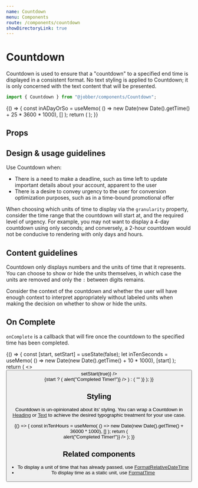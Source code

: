```yaml
---
name: Countdown
menu: Components
route: /components/countdown
showDirectoryLink: true
---
```



# Countdown

Countdown is used to ensure that a "countdown" to a specified end time is
displayed in a consistent format. No text styling is applied to Countdown; it is
only concerned with the text content that will be presented.

```ts
import { Countdown } from "@jobber/components/Countdown";
```

<Playground>
  {() => {
    const inADayOrSo = useMemo(
      () => new Date(new Date().getTime() + 25 * 3600 * 1000),
      []
    );
    return (
      <Countdown date={inADayOrSo} granularity={"dhms"} showUnits={true} />
    );
  }}
</Playground>

## Props

<Props of={Countdown} />

## Design & usage guidelines

Use Countdown when:

- There is a need to make a deadline, such as time left to update important
  details about your account, apparent to the user
- There is a desire to convey urgency to the user for conversion optimization
  purposes, such as in a time-bound promotional offer

When choosing which units of time to display via the `granularity` property,
consider the time range that the countdown will start at, and the required level
of urgency. For example, you may not want to display a 4-day countdown using
only seconds; and conversely, a 2-hour countdown would not be conducive to
rendering with only days and hours.

## Content guidelines

Countdown only displays numbers and the units of time that it represents. You
can choose to show or hide the units themselves, in which case the units are
removed and only the `:` between digits remains.

Consider the context of the countdown and whether the user will have enough
context to interpret appropriately without labeled units when making the
decision on whether to show or hide the units.

## On Complete

`onComplete` is a callback that will fire once the countdown to the specified
time has been completed.

<Playground>
  {() => {
    const [start, setStart] = useState(false);
    let inTenSeconds = useMemo(
      () => new Date(new Date().getTime() + 10 * 1000),
      [start]
    );
    return (
      <>
        <Button label={"Start Timer"} onClick={() => setStart(true)} />
        <div />
        <Heading variation={"highlight"}>
          {start ? (
            <Countdown
              date={inTenSeconds}
              granularity={"s"}
              showUnits={true}
              onComplete={() => alert("Completed Timer!")}
            />
          ) : (
            ""
          )}
        </Heading>
      </>
    );
  }}
</Playground>

## Styling

Countdown is un-opinionated about its' styling. You can wrap a Countdown in
[Heading](/packages-components-src-heading-heading) or
[Text](/packages-components-src-text-text) to achieve the desired typographic
treatment for your use case.

<Playground>
  {() => {
    const inTenHours = useMemo(
      () => new Date(new Date().getTime() + 36000 * 1000),
      []
    );
    return (
      <Content>
        <Text>
          <Countdown date={inTenHours} granularity={"ms"} showUnits={true} />
        </Text>
        <div />
        <Heading level={1}>
          <Emphasis variation="highlight">
            <Countdown
              date={Date.now() + 100000}
              granularity={"s"}
              showUnits={true}
              onComplete={() => alert("Completed Timer!")}
            />
          </Emphasis>
        </Heading>
      </Content>
    );
  }}
</Playground>

## Related components

- To display a unit of time that has already passed, use
  [FormatRelativeDateTime](/components/format-relative-date-time)
- To display time as a static unit, use [FormatTime](/components/time-formatter)
